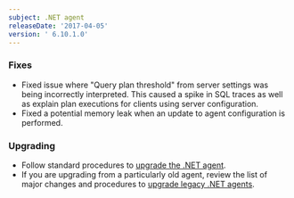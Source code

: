 ```yaml
---
subject: .NET agent
releaseDate: '2017-04-05'
version: ' 6.10.1.0'
---
```


### Fixes

* Fixed issue where "Query plan threshold" from server settings was being incorrectly interpreted. This caused a spike in SQL traces as well as explain plan executions for clients using server configuration.
* Fixed a potential memory leak when an update to agent configuration is performed.

### Upgrading

* Follow standard procedures to [upgrade the .NET agent](/docs/agents/net-agent/installation-configuration/upgrade-net-agent).
* If you are upgrading from a particularly old agent, review the list of major changes and procedures to [upgrade legacy .NET agents](/docs/agents/net-agent/troubleshooting/upgrade-legacy-net-agents).

